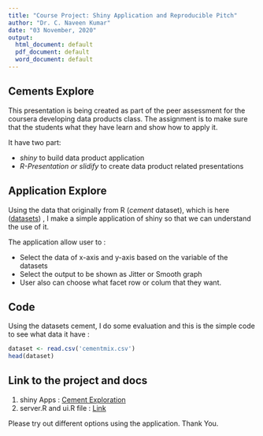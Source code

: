 ```yaml
---
title: "Course Project: Shiny Application and Reproducible Pitch"
author: "Dr. C. Naveen Kumar"
date: "03 November, 2020"
output:
  html_document: default
  pdf_document: default
  word_document: default
---
```



## Cements Explore

This presentation is being created as part of the peer assessment for the coursera developing data products class. The assignment is to make sure that the students what they have learn and show how to apply it.

It have two part:

 - *_shiny_* to build data product application
 - *R-Presentation or slidify* to create data product related presentations

## Application Explore

Using the data that originally from R (*cement* dataset), which is here
(<a href="https://vincentarelbundock.github.io/Rdatasets/datasets.html">datasets</a>) , I make a simple application of shiny so that we can understand the use of it.

The application allow user to :

- Select the data of x-axis and y-axis based on the variable of the datasets
- Select the output to be shown as Jitter or Smooth graph
- User also can choose what facet row or colum that they want.

## Code

Using the datasets cement, I do some evaluation and this is the simple code to see what data it have :

```r
dataset <- read.csv('cementmix.csv')
head(dataset)
```

## Link to the project and docs

1. shiny Apps : <a href="https://doccnk.shinyapps.io/DDPCourseProject/">Cement Exploration</a>
2. server.R and ui.R file : <a href="https://github.com/DrCNK/Developing-Data-Products/tree/master/CourseProject">Link</a>

Please try out different options using the application. Thank You.